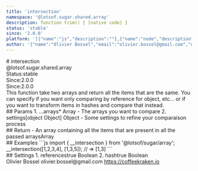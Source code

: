 ```yaml
---
title: 'intersection'
namespace: '@lotsof.sugar.shared.array'
description: function trim() { [native code] }
status: 'stable'
since: '2.0.0'
platform: '[{"name":"js","description":""},{"name":"node","description":""}]'
author: '{"name":"Olivier Bossel","email":"olivier.bossel@gmail.com","url":"https://coffeekraken.io"}'
---
```

<div class="docmap-mdx">
# intersection
<div class="_namespace">@lotsof.sugar.shared.array</div>
<div class="_metas">
<div class="_status"><span class="_status-label">Status:</span><span class="_status-value -stable">stable</span></div>
<div class="_since"><span class="_since-label">Since:</span><span class="_since-value">2.0.0</span></div>
<div class="_since"><span class="_since-label">Since:</span><span class="_since-value">2.0.0</span></div>
</div>
<div class="_description">
This function take two arrays and return all the items that are the same.
You can specify if you want only comparing by reference for object, etc... or if
you want to transform items in hashes and compare that instead.
</div>
<div class="_params">
## Params
1. <span class="_name">...arrays<span class="_required">*</span></span><span class="_default"></span> <span class="_type">Array</span>
   - The arrays you want to compare
2. <span class="_name">settings</span><span class="_default">[object Object]</span> <span class="_type">Object</span>
   - Some settings to refine your comparaison process
</div>
<div class="_return">
## Return
- <span class="_description">An array containing all the items that are present in all the passed arrays</span><span class="_default"></span><span class="_type">Array</span>
</div>
<div class="_examples">
## Examples
```js
import { __intersection } from '@lotsof/sugar/array';
__intersection([1,2,3,4], [1,3,5]); // => [1,3]
```
</div>
<div class="_settings">
## Settings
1. <span class="_name">references</span><span class="_default">true</span> <span class="_type">Boolean</span>
2. <span class="_name">hash</span><span class="_default">true</span> <span class="_type">Boolean</span>
</div>
<div class="_author">
<span class="_name">Olivier Bossel</span>
<span class="_email">olivier.bossel@gmail.com</span>
<a href="https://coffeekraken.io" target="_blank" class="_url">https://coffeekraken.io</a>
</div>
</div>